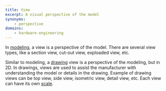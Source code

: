```yaml
---
title: View
excerpt: A visual perspective of the model 
synonyms:
    - perspective
domains:
    - hardware-engineering
---
```


In [modeling](/docs/glossary/modeling), a view is a perspective of the model. There are several view types, like a section view, cut-out view, exploaded view, etc.

Similar to modeling, a [drawing](/docs/glossary/drawing) view is a perspective of the modeling, but in 2D. In drawings, views are used to assist the manufacturer with understanding the model or details in the drawing. Example of drawing views can be top view, side view, isometric view, detail view, etc. Each view can have its own [scale](/docs/glossary/scale).